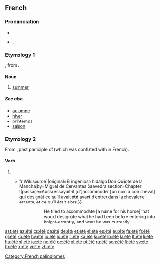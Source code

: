 {{also|ete|-ete|-eté}}
==French==

===Pronunciation===
* {{audio|Fr-été-fr CA.ogg|audio}}
* {{IPA|/e.te/|lang=fr}}, {{SAMPA|/e.te/}}

===Etymology 1===
{{etyl|fro|fr}} {{term|esté|lang=fro}}, from {{etyl|la|fr}} {{term|aestas|lang=la}}.

====Noun====
{{fr-noun|m}}

# [[summer]]

=====See also=====
* [[automne]]
* [[hiver]]
* [[printemps]]
* [[saison]]

===Etymology 2===
From {{etyl|la|fr}} {{term|status|lang=la}}, past participle of {{term|stare|lang=la}} (which was conflated with {{term|esse|lang=fr}} in French).

====Verb====
{{infl|fr|verb form}}

# {{past participle of|être|lang=fr}}
#* {{quote-book|year=1837|author=Louis Viardot|title=L’Ingénieux Hidalgo Don Quichotte de la Manche|url=[s:fr: L’Ingénieux Hidalgo Don Quichotte de la Manche{{!}}fr.Wikisource]|original=El ingenioso hidalgo Don Quijote de la Mancha|by=Miguel de Cervantes Saavedra|section=Chapter I|passage=Aussi essayait-il [d']accommoder [un nom à con cheval] qui désignât ce qu’il avait '''été''' avant d’entrer dans la chevalerie errante, et ce qu’il était alors.}}
#*:: He tried to accommodate [a name for his horse] that would designate what he had been before entering into knight-errantry, and what he was currently.

[[Category:French palindromes]]

[[ast:été]]
[[az:été]]
[[cs:été]]
[[da:été]]
[[de:été]]
[[et:été]]
[[el:été]]
[[es:été]]
[[eu:été]]
[[fa:été]]
[[fr:été]]
[[gl:été]]
[[ko:été]]
[[hy:été]]
[[io:été]]
[[id:été]]
[[it:été]]
[[ka:été]]
[[ku:été]]
[[lo:été]]
[[la:été]]
[[lt:été]]
[[li:été]]
[[hu:été]]
[[nl:été]]
[[ja:été]]
[[no:été]]
[[oc:été]]
[[pl:été]]
[[pt:été]]
[[ru:été]]
[[scn:été]]
[[fi:été]]
[[sv:été]]
[[th:été]]
[[tr:été]]
[[vi:été]]
[[zh:été]]